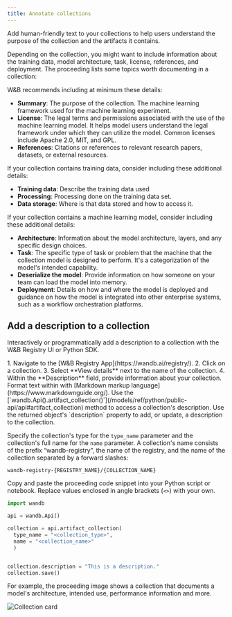 ```yaml
---
title: Annotate collections
---
```


Add human-friendly text to your collections to help users understand the purpose of the collection and the artifacts it contains. 


Depending on the collection, you might want to include information about the training data, model architecture, task, license, references, and deployment. The proceeding lists some topics worth documenting in a collection:



W&B recommends including at minimum these details:
* **Summary**: The purpose of the collection. The machine learning framework used for the machine learning experiment.
* **License**: The legal terms and permissions associated with the use of the machine learning model. It helps model users understand the legal framework under which they can utilize the model. Common licenses include Apache 2.0, MIT, and GPL.
* **References**: Citations or references to relevant research papers, datasets, or external resources.

If your collection contains training data, consider including these additional details:
* **Training data**: Describe the training data used
* **Processing**: Processing done on the training data set.
* **Data storage**: Where is that data stored and how to access it.


If your collection contains a machine learning model, consider including these additional details:
* **Architecture**: Information about the model architecture, layers, and any specific design choices.
* **Task**: The specific type of task or problem that the machine that the collection model is designed to perform. It's a categorization of the model's intended capability.
* **Deserialize the model**: Provide information on how someone on your team can load the model into memory.
* **Deployment**: Details on how and where the model is deployed and guidance on how the model is integrated into other enterprise systems, such as a workflow orchestration platforms.


## Add a description to a collection

Interactively or programmatically add a description to a collection with the W&B Registry UI or Python SDK.

<Tabs>
<Tab title="W&B Registry UI">
1. Navigate to the [W&B Registry App](https://wandb.ai/registry/).
2. Click on a collection.
3. Select **View details** next to the name of the collection.
4. Within the **Description** field, provide information about your collection. Format text within with [Markdown markup language](https://www.markdownguide.org/).
</Tab>
<Tab title="Python SDK">
Use the [`wandb.Api().artifact_collection()`](/models/ref/python/public-api/api#artifact_collection) method to access a collection's description. Use the returned object's `description` property to add, or update, a description to the collection.

Specify the collection's type for the `type_name` parameter and the collection's full name for the `name` parameter. A collection's name consists of the prefix “wandb-registry”, the name of the registry, and the name of the collection separated by a forward slashes:

```text
wandb-registry-{REGISTRY_NAME}/{COLLECTION_NAME}
```

Copy and paste the proceeding code snippet into your Python script or notebook. Replace values enclosed in angle brackets (`<>`) with your own.

```python
import wandb

api = wandb.Api()

collection = api.artifact_collection(
  type_name = "<collection_type>", 
  name = "<collection_name>"
  )


collection.description = "This is a description."
collection.save()  
```
</Tab>
</Tabs>

For example, the proceeding image shows a collection that documents a model's architecture, intended use, performance information and more.

<Frame>
    <img src="/images/registry/registry_card.png" alt="Collection card"  />
</Frame>  
